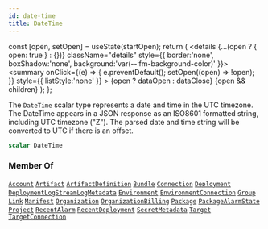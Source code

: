 ```yaml
---
id: date-time
title: DateTime
---
```









  const [open, setOpen] = useState(startOpen);
  return (
    <details {...(open ? { open: true } : {})} className="details" style={{ border:'none', boxShadow:'none', background:'var(--ifm-background-color)' }}>
      <summary
        onClick={(e) => {
          e.preventDefault();
          setOpen((open) => !open);
        }}
        style={{ listStyle:'none' }}
      >
      {open ? dataOpen : dataClose}
      </summary>
      {open && children}
    </details>
  );
};








The `DateTime` scalar type represents a date and time in the UTC
timezone. The DateTime appears in a JSON response as an ISO8601 formatted
string, including UTC timezone ("Z"). The parsed date and time string will
be converted to UTC if there is an offset.


```graphql
scalar DateTime
```








### Member Of

[`Account`](/swapi/types/objects/account.mdx)  <Badge class="badge badge--secondary badge--relation" text="object"/><Bullet />[`Artifact`](/swapi/types/objects/artifact.mdx)  <Badge class="badge badge--secondary badge--relation" text="object"/><Bullet />[`ArtifactDefinition`](/swapi/types/objects/artifact-definition.mdx)  <Badge class="badge badge--secondary badge--relation" text="object"/><Bullet />[`Bundle`](/swapi/types/objects/bundle.mdx)  <Badge class="badge badge--secondary badge--relation" text="object"/><Bullet />[`Connection`](/swapi/types/objects/connection.mdx)  <Badge class="badge badge--secondary badge--relation" text="object"/><Bullet />[`Deployment`](/swapi/types/objects/deployment.mdx)  <Badge class="badge badge--secondary badge--relation" text="object"/><Bullet />[`DeploymentLogStreamLogMetadata`](/swapi/types/objects/deployment-log-stream-log-metadata.mdx)  <Badge class="badge badge--secondary badge--relation" text="object"/><Bullet />[`Environment`](/swapi/types/objects/environment.mdx)  <Badge class="badge badge--secondary badge--relation" text="object"/><Bullet />[`EnvironmentConnection`](/swapi/types/objects/environment-connection.mdx)  <Badge class="badge badge--secondary badge--relation" text="object"/><Bullet />[`Group`](/swapi/types/objects/group.mdx)  <Badge class="badge badge--secondary badge--relation" text="object"/><Bullet />[`Link`](/swapi/types/objects/link.mdx)  <Badge class="badge badge--secondary badge--relation" text="object"/><Bullet />[`Manifest`](/swapi/types/objects/manifest.mdx)  <Badge class="badge badge--secondary badge--relation" text="object"/><Bullet />[`Organization`](/swapi/types/objects/organization.mdx)  <Badge class="badge badge--secondary badge--relation" text="object"/><Bullet />[`OrganizationBilling`](/swapi/types/objects/organization-billing.mdx)  <Badge class="badge badge--secondary badge--relation" text="object"/><Bullet />[`Package`](/swapi/types/objects/package.mdx)  <Badge class="badge badge--secondary badge--relation" text="object"/><Bullet />[`PackageAlarmState`](/swapi/types/objects/package-alarm-state.mdx)  <Badge class="badge badge--secondary badge--relation" text="object"/><Bullet />[`Project`](/swapi/types/objects/project.mdx)  <Badge class="badge badge--secondary badge--relation" text="object"/><Bullet />[`RecentAlarm`](/swapi/types/objects/recent-alarm.mdx)  <Badge class="badge badge--secondary badge--relation" text="object"/><Bullet />[`RecentDeployment`](/swapi/types/objects/recent-deployment.mdx)  <Badge class="badge badge--secondary badge--relation" text="object"/><Bullet />[`SecretMetadata`](/swapi/types/objects/secret-metadata.mdx)  <Badge class="badge badge--secondary badge--relation" text="object"/><Bullet />[`Target`](/swapi/types/objects/target.mdx)  <Badge class="badge badge--secondary badge--relation" text="object"/><Bullet />[`TargetConnection`](/swapi/types/objects/target-connection.mdx)  <Badge class="badge badge--secondary badge--relation" text="object"/>